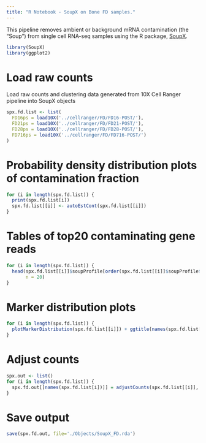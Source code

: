 ```yaml
---
title: "R Notebook - SoupX on Bone FD samples."
---
```


This pipeline removes ambient or background mRNA contamination (the "Soup") from single cell RNA-seq samples using the R package, [SoupX](https://www.biorxiv.org/content/10.1101/303727v2).

```r
library(SoupX)
library(ggplot2)
```

# Load raw counts  
Load raw counts and clustering data generated from 10X Cell Ranger pipeline into SoupX objects
```r
spx.fd.list <- list(
  FD16ps = load10X('../cellranger/FD/FD16-POST/'),
  FD21ps = load10X('../cellranger/FD/FD21-POST/'),
  FD28ps = load10X('../cellranger/FD/FD28-POST/'),
  FD716ps = load10X('../cellranger/FD/FD716-POST/')
)
```

# Probability density distribution plots of contamination fraction
```r
for (i in length(spx.fd.list)) {
  print(spx.fd.list[i])
  spx.fd.list[[i]] <- autoEstCont(spx.fd.list[[i]])
}
```

# Tables of top20 contaminating gene reads
```r
for (i in length(spx.fd.list)) {
  head(spx.fd.list[[i]]$soupProfile[order(spx.fd.list[[i]]$soupProfile$est, decreasing = TRUE), ], 
       n = 20)
}
```

# Marker distribution plots
```r
for (i in length(spx.fd.list)) {
  plotMarkerDistribution(spx.fd.list[[i]]) + ggtitle(names(spx.fd.list[i]))
}
```

# Adjust counts
```r
spx.out <- list()
for (i in length(spx.fd.list)) {
  spx.fd.out[[names(spx.fd.list[i])]] = adjustCounts(spx.fd.list[[i]], roundToInt = TRUE)
}
```

# Save output
```r
save(spx.fd.out, file='./Objects/SoupX_FD.rda')
```



